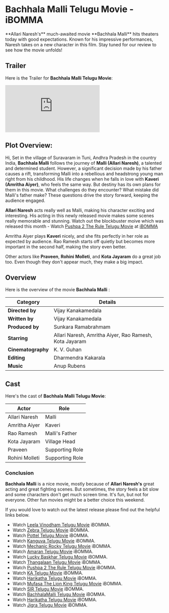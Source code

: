 


# Bachhala Malli Telugu Movie - iBOMMA

<Breadcrumbs />
**Allari Naresh's** much-awaited movie **Bachhala Malli** hits theaters today with good expectations. Known for his impressive
performances, Naresh takes on a new character in this film. Stay tuned for our review to see how the movie unfolds!

<MDXImage
  src={SEO_OBJ.BACHHALA_MALLI.featuredImage}
  alt={SEO_OBJ.BACHHALA_MALLI.featuredImageAltText}
  title={SEO_OBJ.BACHHALA_MALLI.featuredImageAltText}
  extraStyling=" !h-96 max-w-[380px] lg:min-h-[400px] lg:h-auto lg:w-2/5 m-auto"
/>

## Trailer

Here is the Trailer for **Bachhala Malli Telugu Movie**:

<iframe
  src="https://www.youtube.com/embed/aggB9HZItzg?si=mH12fS0uUfIhtWdR"
  title="Bachhala Malli Telugu Trailer"
  frameborder="0"
  allow="accelerometer; autoplay; clipboard-write; encrypted-media; gyroscope; picture-in-picture; web-share"
  referrerpolicy="strict-origin-when-cross-origin"
  allowfullscreen
  className="w-full h-[300px] lg:min-h-[500px]"
></iframe>

## Plot Overview:

Hi, Set in the village of Suravaram in Tuni, Andhra Pradesh in the country India, **Bachhala Malli** follows the journey of **Malli (Allari Naresh)**, a talented and determined student. However, a significant decision made by his father causes a rift, transforming Malli into a rebellious and headstrong young man right from his childhood. His life changes when he falls in love with **Kaveri (Amritha Aiyer)**, who feels the same way. But destiny has its own plans for them in this movie. What challenges do they encounter? What mistake did Malli's father make? These questions drive the story forward, keeping the audience engaged.

**Allari Naresh** acts really well as Malli, making his character exciting and interesting. His acting in this newly released movie makes some scenes really memorable and stunning. Watch out the blockbuster moive which was released this month - Watch [Pushpa 2 The Rule Telugu Movie](https://www.abomma.com/pushpa-2-the-rule "Pushpa 2 The Rule telugu movie") at [iBOMMA](https://www.abomma.com/)

Amritha Aiyer plays **Kaveri** nicely, and she fits perfectly in her role as expected by audience. Rao Ramesh starts off quietly but becomes more important in the second half, making the story even better.

Other actors like **Praveen**, **Rohini Molleti**, and **Kota Jayaram** do a great job too. Even though they don't appear much, they make a big impact.

## Overview

Here is the overview of the movie **Bachhala Malli** :

| **Category**       | **Details**                                            |
| ------------------ | ------------------------------------------------------ |
| **Directed by**    | Vijay Kanakamedala                                     |
| **Written by**     | Vijay Kanakamedala                                     |
| **Produced by**    | Sunkara Ramabrahmam                                    |
| **Starring**       | Allari Naresh, Amritha Aiyer, Rao Ramesh, Kota Jayaram |
| **Cinematography** | K. V. Guhan                                            |
| **Editing**        | Dharmendra Kakarala                                    |
| **Music**          | Anup Rubens                                            |

## Cast

Here's the cast of **Bachhala Malli Telugu Movie**:

| **Actor**      | **Role**        |
| -------------- | --------------- |
| Allari Naresh  | Malli           |
| Amritha Aiyer  | Kaveri          |
| Rao Ramesh     | Malli's Father  |
| Kota Jayaram   | Village Head    |
| Praveen        | Supporting Role |
| Rohini Molleti | Supporting Role |

### Conclusion

**Bachhala Malli** is a nice movie, mostly because of **Allari Naresh's** great acting and great fighting scenes. But sometimes, the story feels a bit slow and some characters don't get much screen time. It's fun, but not for everyone. Other fun movies might be a better choice this weekend.

If you would love to watch out the latest release please find out the helpful links below.

- Watch [Leela Vinodham Telugu Movie](/telugu-movies/leela-vinodham "Leela Vinodham Telugu movie") iBOMMA.
- Watch [Zebra Telugu Movie](/telugu-movies/zebra-telugu-movie "zebra telugu movie") iBOMMA.
- Watch [Pottel Telugu Movie](/telugu-movies/pottel "Pottel telugu movie") iBOMMA.
- Watch [Kanguva Telugu Movie](/telugu-movies/Kanguva "Kanguva telugu movie") iBOMMA.
- Watch [Mechanic Rocky Telugu Movie](/telugu-movies/Mechanic-Rocky "Mechanic Rocky telugu movie") iBOMMA.
- Watch [Amaran Telugu Movie](/telugu-movies/Amaran "Amaran telugu movie") iBOMMA.
- Watch [Lucky Baskhar Telugu Movie](/telugu-movies/Lucky-Baskhar "Lucky Baskhar telugu movie") iBOMMA.
- Watch [Thangalaan Telugu Movie](/telugu-movies/Thangalaan "Thangalaan telugu movie") iBOMMA.
- Watch [Pushpa 2 The Rule Telugu Movie](https://www.abomma.com/pushpa-2-the-rule "Pushpa 2 The Rule telugu movie") iBOMMA.
- Watch [KA Telugu Movie](/telugu-movies/KA "KA telugu movie") iBOMMA.
- Watch [Harikatha Telugu Movie](/telugu-movies/Harikatha "Harikatha telugu movie") iBOMMA.
- Watch [Mufasa The Lion King Telugu Movie](/telugu-movies/Mufasa-The-Lion-King "Mufasa The Lion King telugu movie") iBOMMA.
- Watch [SIR Telugu Movie](/telugu-movies/sir-telugu-movie "Sir telugu movie") iBOMMA.
- Watch [BachhalaMalli Telugu Movie](/telugu-movies/bachhala-malli "BachhalaMalli telugu movie") iBOMMA.
- Watch [Harikatha Telugu Movie](/telugu-movies/Harikatha "Harikatha telugu movie") iBOMMA.
- Watch [Jigra Telugu Movie](/telugu-movies/Jigra "Jigra telugu movie") iBOMMA.

